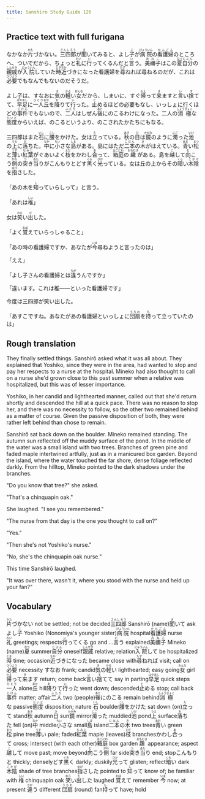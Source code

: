 ```yaml
---
title: Sanshiro Study Guide 126
---
```


## Practice text with full furigana

<p>
なかなか<ruby><rb>片</rb><rt>かた</rt></ruby>づかない。<ruby><rb>三四郎</rb><rt>さんしろう</rt></ruby>が<ruby><rb>聞</rb><rt>き</rt></ruby>いてみると、よし<ruby><rb>子</rb><rt>こ</rt></ruby>が<ruby><rb>病院</rb><rt>びょういん</rt></ruby>の<ruby><rb>看護婦</rb><rt>かんごふ</rt></ruby>のところへ、ついでだから、ちょっと<ruby><rb>礼</rb><rt>れい</rt></ruby>に<ruby><rb>行</rb><rt>い</rt></ruby>ってくるんだと<ruby><rb>言</rb><rt>い</rt></ruby>う。<ruby><rb>美禰子</rb><rt>みねこ</rt></ruby>はこの<ruby><rb>夏</rb><rt>なつ</rt></ruby><ruby><rb>自分</rb><rt>じぶん</rt></ruby>の<ruby><rb>親戚</rb><rt>しんせき</rt></ruby>が<ruby><rb>入院</rb><rt>にゅういん</rt></ruby>していた<ruby><rb>時</rb><rt>とき</rt></ruby><ruby><rb>近</rb><rt>ちか</rt></ruby>づきになった看護婦を<ruby><rb>尋</rb><rt>たず</rt></ruby>ねれば尋ねるのだが、これは<ruby><rb>必要</rb><rt>ひつよう</rt></ruby>でもなんでもないのだそうだ。
</p>

<p>
よし子は、すなおに<ruby><rb>気</rb><rt>き</rt></ruby>の<ruby><rb>軽</rb><rt>かる</rt></ruby>い<ruby><rb>女</rb><rt>おんな</rt></ruby>だから、しまいに、すぐ<ruby><rb>帰</rb><rt>かえ</rt></ruby>って<ruby><rb>来</rb><rt>き</rt></ruby>ますと<ruby><rb>言</rb><rt>い</rt></ruby>い<ruby><rb>捨</rb><rt>す</rt></ruby>てて、<ruby><rb>早足</rb><rt>はやあし</rt></ruby>に<ruby><rb>一人</rb><rt>ひとり</rt></ruby><ruby><rb>丘</rb><rt>おか</rt></ruby>を<ruby><rb>降</rb><rt>お</rt></ruby>りて<ruby><rb>行</rb><rt>い</rt></ruby>った。<ruby><rb>止</rb><rt>と</rt></ruby>めるほどの必要もなし、いっしょに行くほどの<ruby><rb>事件</rb><rt>じけん</rt></ruby>でもないので、<ruby><rb>二人</rb><rt>ふたり</rt></ruby>はしぜん<ruby><rb>後</rb><rt>あと</rt></ruby>にのこるわけになった。二人の<ruby><rb>消極</rb><rt>しょうきょく</rt></ruby>な<ruby><rb>態度</rb><rt>たいど</rt></ruby>からいえば、のこるというより、のこされたかたちにもなる。
</p>

<p>
三四郎はまた<ruby><rb>石</rb><rt>いし</rt></ruby>に<ruby><rb>腰</rb><rt>こし</rt></ruby>をかけた。女は<ruby><rb>立</rb><rt>た</rt></ruby>っている。<ruby><rb>秋</rb><rt>あき</rt></ruby>の<ruby><rb>日</rb><rt>ひ</rt></ruby>は<ruby><rb>鏡</rb><rt>かがみ</rt></ruby>のように<ruby><rb>濁</rb><rt>にご</rt></ruby>った<ruby><rb>池</rb><rt>いけ</rt></ruby>の<ruby><rb>上</rb><rt>うえ</rt></ruby>に<ruby><rb>落</rb><rt>お</rt></ruby>ちた。<ruby><rb>中</rb><rt>なか</rt></ruby>に<ruby><rb>小</rb><rt>ちい</rt></ruby>さな<ruby><rb>島</rb><rt>しま</rt></ruby>がある。島にはただ<ruby><rb>二本</rb><rt>にほん</rt></ruby>の<ruby><rb>木</rb><rt>き</rt></ruby>がはえている。<ruby><rb>青</rb><rt>あお</rt></ruby>い<ruby><rb>松</rb><rt>まつ</rt></ruby>と<ruby><rb>薄</rb><rt>うす</rt></ruby>い<ruby><rb>紅葉</rb><rt>もみじ</rt></ruby>がぐあいよく<ruby><rb>枝</rb><rt>えだ</rt></ruby>をかわし<ruby><rb>合</rb><rt>あ</rt></ruby>って、<ruby><rb>箱庭</rb><rt>はこにわ</rt></ruby>の<ruby><rb>趣</rb><rt>おもむき</rt></ruby>がある。島を<ruby><rb>越</rb><rt>こ</rt></ruby>して<ruby><rb>向</rb><rt>む</rt></ruby>こう<ruby><rb>側</rb><rt>がわ</rt></ruby>の<ruby><rb>突</rb><rt>つ</rt></ruby>き<ruby><rb>当</rb><rt>あた</rt></ruby>りがこんもりとどす<ruby><rb>黒</rb><rt>ぐろ</rt></ruby>く<ruby><rb>光</rb><rt>ひか</rt></ruby>っている。女は丘の上からその<ruby><rb>暗</rb><rt>くら</rt></ruby>い<ruby><rb>木陰</rb><rt>こかげ</rt></ruby>を<ruby><rb>指</rb><rt>ゆび</rt></ruby>さした。
</p>

<p>
「あの木を<ruby><rb>知</rb><rt>し</rt></ruby>っていらしって」と言う。
</p>

<p>
「あれは<ruby><rb>椎</rb><rt>しい</rt></ruby>」
</p>

<p>
女は<ruby><rb>笑</rb><rt>わら</rt></ruby>い<ruby><rb>出</rb><rt>だ</rt></ruby>した。
</p>

<p>
「よく<ruby><rb>覚</rb><rt>おぼ</rt></ruby>えていらっしゃること」
</p>

<p>
「あの時の看護婦ですか、あなたが<ruby><rb>今</rb><rt>いま</rt></ruby>尋ねようと言ったのは」
</p>

<p>「ええ」</p>
<p>
「よし子さんの看護婦とは<ruby><rb>違</rb><rt>ちが</rt></ruby>うんですか」
</p>

<p>「違います。これは椎――といった看護婦です」</p>
<p>今度は三四郎が笑い出した。</p>
<p>
「あすこですね。あなたがあの看護婦といっしょに<ruby><rb>団扇</rb><rt>うちわ</rt></ruby>を<ruby><rb>持</rb><rt>も</rt></ruby>って立っていたのは」
</p>


## Rough translation

They finally settled things. Sanshirō asked what it was all about. They explained that Yoshiko, since they were in the area, had wanted to stop and pay her respects to a nurse at the hospital. Mineko had also thought to call on a nurse she'd grown close to this past summer when a relative was hospitalized, but this was of lesser importance.

Yoshiko, in her candid and lighthearted manner, called out that she'd return shortly and descended the hill at a quick pace. There was no reason to stop her, and there was no necessity to follow, so the other two remained behind as a matter of course. Given the passive disposition of both, they were rather left behind than chose to remain.

Sanshirō sat back down on the boulder. Mineko remained standing. The autumn sun reflected off the muddy surface of the pond. In the middle of the water was a small island with two trees. Branches of green pine and faded maple intertwined artfully, just as in a manicured box garden. Beyond the island, where the water touched the far shore, dense foliage reflected darkly. From the hilltop, Mineko pointed to the dark shadows under the branches. 

"Do you know that tree?" she asked.

"That's a chinquapin oak."

She laughed. "I see you remembered."

"The nurse from that day is the one you thought to call on?"

"Yes."

"Then she's not Yoshiko's nurse."

"No, she's the chinquapin oak nurse."

This time Sanshirō laughed.

"It was over there, wasn't it, where you stood with the nurse and held up your fan?"    


## Vocabulary

<p>
<span class="vocabstudy"><ruby><rb>片</rb><rt>かた</rt></ruby>づかない&nbsp;not be settled; not be decided</span><span class="vocabstudy"><ruby><rb>三四郎</rb><rt>さんしろう</rt></ruby>&nbsp;Sanshirō (name)</span><span class="vocabstudy"><ruby><rb>聞</rb><rt>き</rt></ruby>いて&nbsp;ask</span><span class="vocabstudy">よし<ruby><rb>子</rb><rt>こ</rt></ruby>&nbsp;Yoshiko (Nonomiya's younger sister)</span><span class="vocabstudy"><ruby><rb>病院</rb><rt>びょういん</rt></ruby>&nbsp;hospital</span><span class="vocabstudy"><ruby><rb>看護婦</rb><rt>かんごふ</rt></ruby>&nbsp;nurse</span><span class="vocabstudy"><ruby><rb>礼</rb><rt>れい</rt></ruby>&nbsp;greetings; respects</span><span class="vocabstudy"><ruby><rb>行</rb><rt>い</rt></ruby>ってくる&nbsp;go and ...</span><span class="vocabstudy"><ruby><rb>言</rb><rt>い</rt></ruby>う&nbsp;explained</span><span class="vocabstudy"><ruby><rb>美禰子</rb><rt>みねこ</rt></ruby>&nbsp;Mineko (name)</span><span class="vocabstudy"><ruby><rb>夏</rb><rt>なつ</rt></ruby>&nbsp;summer</span><span class="vocabstudy"><ruby><rb>自分</rb><rt>じぶん</rt></ruby>&nbsp;oneself</span><span class="vocabstudy"><ruby><rb>親戚</rb><rt>しんせき</rt></ruby>&nbsp;relative; relation</span><span class="vocabstudy"><ruby><rb>入院</rb><rt>にゅういん</rt></ruby>して&nbsp;be hospitalized</span><span class="vocabstudy"><ruby><rb>時</rb><rt>とき</rt></ruby>&nbsp;time; occasion</span><span class="vocabstudy"><ruby><rb>近</rb><rt>ちか</rt></ruby>づきになった&nbsp;became close with</span><span class="vocabstudy"><ruby><rb>尋</rb><rt>たず</rt></ruby>ねれば&nbsp;visit; call on</span><span class="vocabstudy"><ruby><rb>必要</rb><rt>ひつよう</rt></ruby>&nbsp;necessity</span>
<span class="vocabstudy">すなお&nbsp;frank; candid</span><span class="vocabstudy"><ruby><rb>気</rb><rt>き</rt></ruby>の<ruby><rb>軽</rb><rt>かる</rt></ruby>い&nbsp;lighthearted; easy going</span><span class="vocabstudy"><ruby><rb>女</rb><rt>おんな</rt></ruby>&nbsp;girl</span><span class="vocabstudy"><ruby><rb>帰</rb><rt>かえ</rt></ruby>って<ruby><rb>来</rb><rt>き</rt></ruby>ます&nbsp;return; come back</span><span class="vocabstudy"><ruby><rb>言</rb><rt>い</rt></ruby>い<ruby><rb>捨</rb><rt>す</rt></ruby>てて&nbsp;say in parting</span><span class="vocabstudy"><ruby><rb>早足</rb><rt>はやあし</rt></ruby>&nbsp;quick steps</span><span class="vocabstudy"><ruby><rb>一人</rb><rt>ひとり</rt></ruby>&nbsp;alone</span><span class="vocabstudy"><ruby><rb>丘</rb><rt>おか</rt></ruby>&nbsp;hill</span><span class="vocabstudy"><ruby><rb>降</rb><rt>お</rt></ruby>りて<ruby><rb>行</rb><rt>い</rt></ruby>った&nbsp;went down; descended</span><span class="vocabstudy"><ruby><rb>止</rb><rt>と</rt></ruby>める&nbsp;stop; call back</span><span class="vocabstudy"><ruby><rb>事件</rb><rt>じけん</rt></ruby>&nbsp;matter; affair</span><span class="vocabstudy"><ruby><rb>二人</rb><rt>ふたり</rt></ruby>&nbsp;two (people)</span><span class="vocabstudy"><ruby><rb>後</rb><rt>あと</rt></ruby>にのこる&nbsp;remain behind</span><span class="vocabstudy"><ruby><rb>消極</rb><rt>しょうきょく</rt></ruby>な&nbsp;passive</span><span class="vocabstudy"><ruby><rb>態度</rb><rt>たいど</rt></ruby>&nbsp;disposition; nature</span>
<span class="vocabstudy"><ruby><rb>石</rb><rt>いし</rt></ruby>&nbsp;boulder</span><span class="vocabstudy"><ruby><rb>腰</rb><rt>こし</rt></ruby>をかけた&nbsp;sat down (on)</span><span class="vocabstudy"><ruby><rb>立</rb><rt>た</rt></ruby>って&nbsp;stand</span><span class="vocabstudy"><ruby><rb>秋</rb><rt>あき</rt></ruby>&nbsp;autumn</span><span class="vocabstudy"><ruby><rb>日</rb><rt>ひ</rt></ruby>&nbsp;sun</span><span class="vocabstudy"><ruby><rb>鏡</rb><rt>かがみ</rt></ruby>&nbsp;mirror</span><span class="vocabstudy"><ruby><rb>濁</rb><rt>にご</rt></ruby>った&nbsp;muddied</span><span class="vocabstudy"><ruby><rb>池</rb><rt>いけ</rt></ruby>&nbsp;pond</span><span class="vocabstudy"><ruby><rb>上</rb><rt>うえ</rt></ruby>&nbsp;surface</span><span class="vocabstudy"><ruby><rb>落</rb><rt>お</rt></ruby>ちた&nbsp;fell (on)</span><span class="vocabstudy"><ruby><rb>中</rb><rt>なか</rt></ruby>&nbsp;middle</span><span class="vocabstudy"><ruby><rb>小</rb><rt>ちい</rt></ruby>さな&nbsp;small</span><span class="vocabstudy"><ruby><rb>島</rb><rt>しま</rt></ruby>&nbsp;island</span><span class="vocabstudy"><ruby><rb>二本</rb><rt>にほん</rt></ruby>の<ruby><rb>木</rb><rt>き</rt></ruby>&nbsp;two trees</span><span class="vocabstudy"><ruby><rb>青</rb><rt>あお</rt></ruby>い&nbsp;green</span><span class="vocabstudy"><ruby><rb>松</rb><rt>まつ</rt></ruby>&nbsp;pine tree</span><span class="vocabstudy"><ruby><rb>薄</rb><rt>うす</rt></ruby>い&nbsp;pale; faded</span><span class="vocabstudy"><ruby><rb>紅葉</rb><rt>もみじ</rt></ruby>&nbsp;maple (leaves)</span><span class="vocabstudy"><ruby><rb>枝</rb><rt>えだ</rt></ruby>&nbsp;branches</span><span class="vocabstudy">かわし<ruby><rb>合</rb><rt>あ</rt></ruby>って&nbsp;cross; intersect (with each other)</span><span class="vocabstudy"><ruby><rb>箱庭</rb><rt>はこにわ</rt></ruby>&nbsp;box garden</span><span class="vocabstudy"><ruby><rb>趣</rb><rt>おもむき</rt></ruby>&nbsp;appearance; aspect</span><span class="vocabstudy"><ruby><rb>越</rb><rt>こ</rt></ruby>して&nbsp;move past; move beyond</span><span class="vocabstudy"><ruby><rb>向</rb><rt>む</rt></ruby>こう<ruby><rb>側</rb><rt>がわ</rt></ruby>&nbsp;far side</span><span class="vocabstudy"><ruby><rb>突</rb><rt>つ</rt></ruby>き<ruby><rb>当</rb><rt>あた</rt></ruby>り&nbsp;end; stop</span><span class="vocabstudy">こんもりと&nbsp;thickly; densely</span><span class="vocabstudy">どす<ruby><rb>黒</rb><rt>ぐろ</rt></ruby>く&nbsp;darkly; duskily</span><span class="vocabstudy"><ruby><rb>光</rb><rt>ひか</rt></ruby>って&nbsp;glisten; reflect</span><span class="vocabstudy"><ruby><rb>暗</rb><rt>くら</rt></ruby>い&nbsp;dark</span><span class="vocabstudy"><ruby><rb>木陰</rb><rt>こかげ</rt></ruby>&nbsp;shade of tree branches</span><span class="vocabstudy"><ruby><rb>指</rb><rt>ゆび</rt></ruby>さした&nbsp;pointed to</span>
<span class="vocabstudy"><ruby><rb>知</rb><rt>し</rt></ruby>って&nbsp;know of; be familiar with</span>
<span class="vocabstudy"><ruby><rb>椎</rb><rt>しい</rt></ruby>&nbsp;chinquapin oak</span>
<span class="vocabstudy"><ruby><rb>笑</rb><rt>わら</rt></ruby>い<ruby><rb>出</rb><rt>だ</rt></ruby>した&nbsp;laughed</span>
<span class="vocabstudy"><ruby><rb>覚</rb><rt>おぼ</rt></ruby>えて&nbsp;remember</span>
<span class="vocabstudy"><ruby><rb>今</rb><rt>いま</rt></ruby>&nbsp;now; at present</span>
<span class="vocabstudy"><ruby><rb>違</rb><rt>ちが</rt></ruby>う&nbsp;different</span>
<span class="vocabstudy"><ruby><rb>団扇</rb><rt>うちわ</rt></ruby>&nbsp;(round) fan</span><span class="vocabstudy"><ruby><rb>持</rb><rt>も</rt></ruby>って&nbsp;have; hold</span>
</p>
